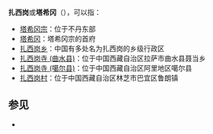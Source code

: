 '''扎西岗'''或'''塔希冈'''（{{lang-bo|བཀྲ་ཤིས་སྒང་}}），可以指：
*[[塔希冈宗|塔希冈宗]]：位于不丹东部
*[[塔希冈|塔希冈]]：塔希冈宗的首府
*[[扎西岗乡|扎西岗乡]]：中国有多处名为扎西岗的乡级行政区
*[[扎西岗寺_(曲水县)|扎西岗寺 (曲水县)]]：位于中国西藏自治区拉萨市曲水县聂当乡
*[[扎西岗寺_(噶尔县)|扎西岗寺 (噶尔县)]]：位于中国西藏自治区阿里地区噶尔县
*[[扎西岗村|扎西岗村]]：位于中国西藏自治区林芝市巴宜区鲁朗镇

==参见==
*{{cite web|url=http://www.tibetol.cn/html/2014/1_0108/357.html|title=བཀྲ་ཤིས་སྒང་|publisher=西藏在线|accessdate=2017-10-19|archive-date=2017-10-19|archive-url=https://web.archive.org/web/20171019163219/http://www.tibetol.cn/html/2014/1_0108/357.html|dead-url=no}}

{{消歧義|X|Cat=三字地名消歧義}}